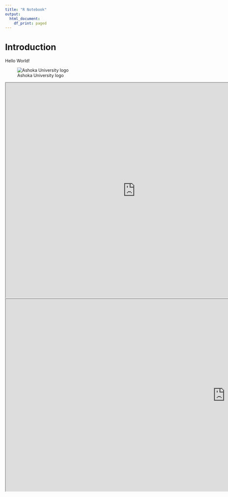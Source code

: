 ```yaml
---
title: "R Notebook"
output:
  html_document:
    df_print: paged
---
```


# Introduction

Hello World!

![Ashoka University logo](https://www.ashoka.edu.in/admin_assets/global/images/logo/logo-ashoka.png)

<iframe style='width: 850px; height: 705px;' src='https://voyant-tools.org/tool/Trends/?query=mr&query=mrs&query=said&query=miss&query=think&corpus=austen' data-external = '1'></iframe>

<iframe style='width: 1440px; height: 631px;' src='https://voyant-tools.org/tool/Bubblelines/?query=poor*%20%7C%20poverty*%20%7C%20peasant*%20%7C%20servant*%20%7C%20beggar*%20%7C%20filth*&query=rich*%20%7C%20royal*%20%7C%20king*%20%7C%20queen*%20%7C%20lord*%20%7C%20lady*%20%7C%20prince*%20%7C%20sir*%20%7C%20&docId=519264eb1d57a4a2308736d48814e4bd&docId=b9ed78a5505313154b5ae7437cfdbe5e&docId=c5be2cd17549d683f5be20f9f9ba6321&docId=296fbda16c86d576702b61fc28a990cd&docId=30db63c95ff2b54b05ee0f960c142ddb&docId=d613cfef120038814af6cde6cfb9a407&docId=4c693a29b690c474373125706a6a2cf6&docId=73bcfccf9aa227a1ac0fcb23410adad0&docId=a4025ec382fd5b9e9293276f02f71bbf&docId=fdb08eeaa6a4f25ce60770d1e593991e&docId=980ee258d016d28855936e62e18b742b&docId=efb6d43a452b337c56b90451e0fbb476&docId=0a1e14dab83853b957349bb10c407f5c&docId=831461b4245926b29b87e8bbfbf33bd4&docId=1266e204b10d9bf329373e618f4dcfe2&docId=ac19ba985474c51e149e305e1e1c3d05&docId=f1d15164e72571e7b1548296c80ad544&docId=b2bdc4936c775ed70cf3bfcc183856a2&docId=12e9907813dfc350204c416f5e732349&docId=81fce5e32f0a2063b73c6b1cc21a4c31&docId=b1d18ef06877368262cce7bd1a7e8b18&docId=7776dce802730be892ffbb41850d41c8&docId=94546ab0d156e5cee77884aee34e4dc5&docId=78ed3379c3b20d9dcf871ee20ddebfac&docId=bc44fcfc324f5ceb3b0e29a832f89864&docId=79e99bc30a6fee92c8a93390a619520b&docId=2c7da5ee53b5782940e0816ae30738e9&docId=73494c7768bfa95ee170d702a7147458&docId=6fb0c959a72386996e8c3e2ff50f112e&docId=58027111118ee409b822129c4be5161a&docId=0998824f6662560f60d507754994e32d&docId=54af67d2b4ccf9850494d005fa6f4a17&docId=bd62576a7d9754300aa568b61e7f7b36&corpus=3e25d54e66d7d4cbd0e7a03e77113534' data-external = '1'></iframe>
